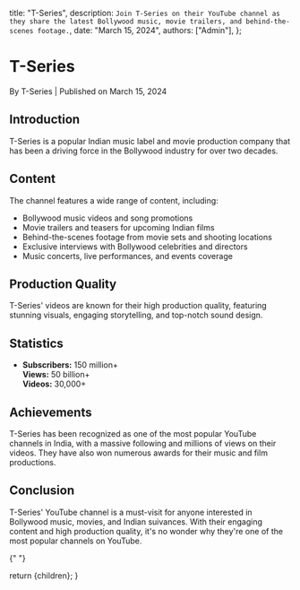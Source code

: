   title: "T-Series",
  description: `Join T-Series on their YouTube channel as they share the latest Bollywood music, movie trailers, and behind-the-scenes footage.`,
  date: "March 15, 2024",
  authors: ["Admin"],
};

<h1>T-Series</h1>
<div className="text-sm text-gray-500 dark:text-gray-400">
  By T-Series | Published on March 15, 2024
</div>

<section id="introduction">
  <h2>Introduction</h2>
  <span>
    T-Series is a popular Indian music label and movie production company that
    has been a driving force in the Bollywood industry for over two decades.
  </span>
</section>

<section id="content">
  <h2>Content</h2>
  <span>
    The channel features a wide range of content, including:
    <ul>
      <li>Bollywood music videos and song promotions</li>
      <li>Movie trailers and teasers for upcoming Indian films</li>
      <li>Behind-the-scenes footage from movie sets and shooting locations</li>
      <li>Exclusive interviews with Bollywood celebrities and directors</li>
      <li>Music concerts, live performances, and events coverage</li>
    </ul>
  </span>
</section>

<section id="production-quality">
  <h2>Production Quality</h2>
  <span>
    T-Series' videos are known for their high production quality, featuring
    stunning visuals, engaging storytelling, and top-notch sound design.
  </span>
</section>

<section id="statistics">
  <h2>Statistics</h2>
  <ul>
    <li>
      <strong>Subscribers:</strong> 150 million+
      <br />
      <strong>Views:</strong> 50 billion+
      <br />
      <strong>Videos:</strong> 30,000+
    </li>
  </ul>
</section>

<section id="achievements">
  <h2>Achievements</h2>
  <span>
    T-Series has been recognized as one of the most popular YouTube channels in
    India, with a massive following and millions of views on their videos. They
    have also won numerous awards for their music and film productions.
  </span>
</section>

<section id="conclusion">
  <h2>Conclusion</h2>
  <span>
    T-Series' YouTube channel is a must-visit for anyone interested in Bollywood
    music, movies, and Indian suivances. With their engaging content and high
    production quality, it's no wonder why they're one of the most popular
    channels on YouTube.
  </span>
</section>

{" "}

  return <MdxLayout>{children}</MdxLayout>;
}
